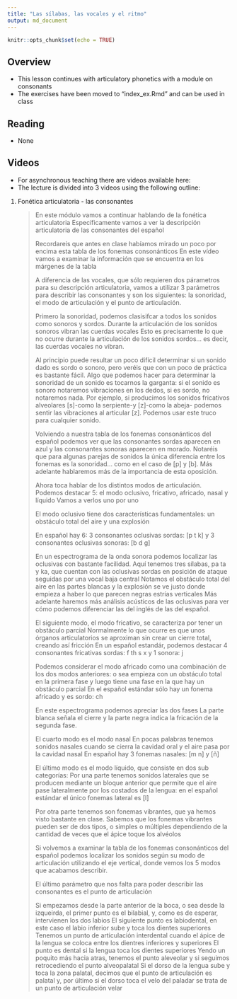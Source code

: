 ```yaml
---
title: "Las sílabas, las vocales y el ritmo"
output: md_document
---
```


```r
knitr::opts_chunk$set(echo = TRUE)
```

## Overview 

- This lesson continues with articulatory phonetics with a module on consonants
- The exercises have been moved to "index_ex.Rmd" and can be used in 
class

## Reading

- None

## Videos

- For asynchronous teaching there are videos available here: 
- The lecture is divided into 3 videos using the following outline: 

1. Fonética articulatoria - las consonantes  

    > En este módulo vamos a continuar hablando de la fonética articulatoria
    Específicamente vamos a ver la descripción articulatoria de las consonantes 
    del español
    > 
    > Recordareis que antes en clase habíamos mirado un poco por encima esta 
    tabla de los fonemas consonánticos
    En este vídeo vamos a examinar la información que se encuentra en los 
    márgenes de la tabla
    > 
    > A diferencia de las vocales, que sólo requieren dos párametros para su 
    descripción articulatoria, vamos a utilizar 3 parámetros para describir 
    las consonantes y son los siguientes: la sonoridad, el modo de articulación 
    y el punto de articulación. 
    > 
    > Primero la sonoridad, podemos clasisifcar a todos los sonidos como sonoros 
    y sordos. 
    Durante la articulación de los sonidos sonoros vibran las cuerdas vocales 
    Esto es precisamente lo que no ocurre durante la articulación de los sonidos 
    sordos... es decir, las cuerdas vocales no vibran. 
    > 
    > Al principio puede resultar un poco difícil determinar si un sonido dado 
    es sordo o sonoro, pero veréis que con un poco de práctica es bastante 
    fácil. 
    Algo que podemos hacer para determinar la sonoridad de un sonido es tocarnos 
    la garganta: si el sonido es sonoro notaremos vibraciones en los dedos, si 
    es sordo, no notaremos nada. 
    Por ejemplo, si producimos los sonidos fricativos alveolares [s]-como la 
    serpiente-y [z]-como la abeja- podemos sentir las vibraciones al articular 
    [z]. 
    Podemos usar este truco para cualquier sonido. 
    >
    > Volviendo a nuestra tabla de los fonemas consonánticos del español podemos 
    ver que las consonantes sordas aparecen en azul y las consonantes sonoras 
    aparecen en morado. 
    Notaréis que para algunas parejas de sonidos la única diferencia entre los 
    fonemas es la sonoridad... como en el caso de [p] y [b]. 
    Más adelante hablaremos más de la importancia de esta oposición. 
    >
    > Ahora toca hablar de los distintos modos de articulación. 
    Podemos destacar 5: el modo oclusivo, fricativo, africado, nasal y líquido
    Vamos a verlos uno por uno
    >
    > El modo oclusivo tiene dos características fundamentales: un obstáculo 
    total del aire y una explosión
    > 
    > En español hay 6: 3 consonantes oclusivas sordas: [p t k]
    y 3 consonantes oclusivas sonoras: [b d g]
    >
    > En un espectrograma de la onda sonora podemos localizar las oclusivas 
    con bastante facilidad. 
    Aquí tenemos tres sílabas, pa ta y ka, que cuentan con las oclusivas 
    sordas en posición de ataque seguidas por una vocal baja central
    Notamos el obstáculo total del aire en las partes blancas y la explosión 
    se ve justo donde empieza a haber lo que parecen negras estrías verticales
    Más adelante haremos más análisis acústicos de las oclusivas para ver cómo 
    podemos diferenciar las del inglés de las del español. 
    > 
    > El siguiente modo, el modo fricativo, se caracteriza por tener un 
    obstáculo parcial
    Normalmente lo que ocurre es que unos órganos articulatorios se aproximan 
    sin crear un cierre total, creando así fricción
    En un español estandár, podemos destacar 4 consonantes fricativas sordas: 
    f th s x y 1 sonora: j
    >
    > Podemos considerar el modo africado como una combinación de los dos modos 
    anteriores: o sea empieza con un obstáculo total en la primera fase y 
    luego tiene una fase en la que hay un obstáculo parcial
    En el español estándar sólo hay un fonema africado y es sordo: ch
    > 
    > En este espectrograma podemos apreciar las dos fases
    La parte blanca señala el cierre y la parte negra indica la fricación de la 
    segunda fase. 
    > 
    > El cuarto modo es el modo nasal
    En pocas palabras tenemos sonidos nasales cuando se cierra la cavidad oral 
    y el aire pasa por la cavidad nasal
    En español hay 3 fonemas nasales: [m n] y [ñ]
    > 
    > El último modo es el modo líquido, que consiste en dos sub categorías: 
    Por una parte tenemos sonidos laterales que se producen mediante un 
    bloque anterior que permite que el aire pase lateralmente por los costados 
    de la lengua: en el español estándar el único fonemas lateral es [l]
    >
    > Por otra parte tenemos son fonemas vibrantes, que ya hemos visto bastante 
    en clase. 
    Sabemos que los fonemas vibrantes pueden ser de dos tipos, o simples o 
    múltiples dependiendo de la cantidad de veces que el ápice toque los 
    alvéolos
    >
    > Si volvemos a examinar la tabla de los fonemas consonánticos del español 
    podemos localizar los sonidos según su modo de articulación utilizando 
    el eje vertical, donde vemos los 5 modos que acabamos describir. 
    >
    > El último parámetro que nos falta para poder describir las consonantes 
    es el punto de articulación
    > 
    > Si empezamos desde la parte anterior de la boca, o sea desde la izqueirda, 
    el primer punto es el bilabial, y, como es de esperar, intervienen los dos 
    labios
    El siguiente punto es labiodental, en este caso el labio inferior sube y 
    toca los dientes superiores
    Tenemos un punto de articulación interdental cuando el ápice de la lengua 
    se coloca entre los dientres inferiores y superiores
    El punto es dental si la lengua toca los dientes superiores
    Yendo un poquito más hacia atras, tenemos el punto aleveolar y si seguimos 
    retrocediendo el punto alveopalatal
    Si el dorso de la lengua sube y toca la zona palatal, decimos que el punto 
    de articulación es palatal y, por último si el dorso toca el velo del 
    paladar se trata de un punto de articulación velar

